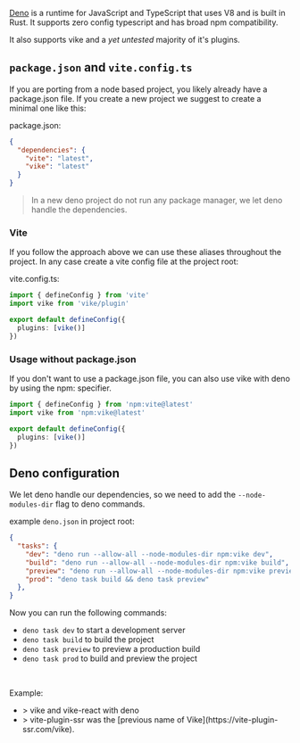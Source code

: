 
[Deno](https://deno.land) is a runtime for JavaScript and TypeScript that uses V8 and is built in Rust. It supports zero config typescript and has broad npm compatibility.

It also supports vike and a *yet untested* majority of it's plugins.

## `package.json` and `vite.config.ts`

If you are porting from a node based project, you likely already have a package.json file. If you create a new project we suggest to create a minimal one like this:

package.json:
```json
{
  "dependencies": {
    "vite": "latest",
    "vike": "latest"
  }
}
```

> In a new deno project do not run any package manager, we let deno handle the dependencies.

### Vite

If you follow the approach above we can use these aliases throughout the project.
In any case create a vite config file at the project root:

vite.config.ts:
```ts
import { defineConfig } from 'vite'
import vike from 'vike/plugin'

export default defineConfig({
  plugins: [vike()]
})
```

### Usage without package.json

If you don't want to use a package.json file, you can also use vike with deno by using the npm: specifier.

```ts
import { defineConfig } from 'npm:vite@latest'
import vike from 'npm:vike@latest'

export default defineConfig({
  plugins: [vike()]
})
```

## Deno configuration

We let deno handle our dependencies, so we need to add the `--node-modules-dir` flag to deno commands.

example `deno.json` in project root:
```json
{
  "tasks": {
    "dev": "deno run --allow-all --node-modules-dir npm:vike dev",
    "build": "deno run --allow-all --node-modules-dir npm:vike build",
    "preview": "deno run --allow-all --node-modules-dir npm:vike preview",
    "prod": "deno task build && deno task preview"
  },
}
```

Now you can run the following commands:
 - `deno task dev` to start a development server
 - `deno task build` to build the project
 - `deno task preview` to preview a production build
 - `deno task prod` to build and preview the project

<br />

Example:
 - <Example timestamp="2025.10" repo="richard-unterberg/deno-vike-react" />
   > vike and vike-react with deno
 - <Example timestamp="2023.04" repo="brillout/vps-deno" />
   > vite-plugin-ssr was the [previous name of Vike](https://vite-plugin-ssr.com/vike).


